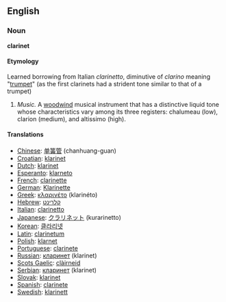{{Wikipedia}}
==English==

===Noun===
'''clarinet'''
====Etymology====
Learned borrowing from Italian ''clarinetto'', diminutive of ''clarino'' meaning "[[trumpet]]" (as the first clarinets had a strident tone similar to that of a trumpet)

#''Music.'' A [[woodwind]] musical instrument that has a distinctive liquid tone whose characteristics vary among its three registers: chalumeau (low), clarion (medium), and altissimo (high).

====Translations====
*[[Chinese]]: [[单簧管]] (chanhuang-guan)
*[[Croatian]]: [[klarinet]]
*[[Dutch]]: [[klarinet]]
*[[Esperanto]]: [[klarneto]]
*[[French]]: [[clarinette]]
*[[German]]: [[Klarinette]]
*[[Greek]]: [[κλαρινέτο]] (klarinéto)
*[[Hebrew]]: [[קלרינט]]
*[[Italian]]: [[clarinetto]]
*[[Japanese]]: [[クラリネット]] (kurarinetto)
*[[Korean]]: [[클라리넷]]
*[[Latin]]: [[clarinetum]]
*[[Polish]]: [[klarnet]]
*[[Portuguese]]: [[clarinete]]
*[[Russian]]: [[кларинет]] (klarinet)
*[[Scots Gaelic]]: [[clàirneid]]
*[[Serbian]]: [[кларинет]] (klarinet)
*[[Slovak]]: [[klarinet]]
*[[Spanish]]: [[clarinete]]
*[[Swedish]]: [[klarinett]]